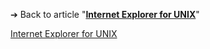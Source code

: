 {{LSR
|article = Internet Explorer for UNIX
|latest_release_version = 5.01 SP1
|latest_release_date = {{Start date and age|2001}}
}}<noinclude>

➔ Back to article "'''[[Internet Explorer for UNIX]]'''"

[[Category:最新穩定版模板|Internet Explorer for UNIX]]
</noinclude>